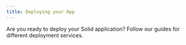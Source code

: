 ```yaml
---
title: Deploying your App
---
```


Are you ready to deploy your Solid application? Follow our guides for different deployment services.

<div class="flex flex-col md:grid md:grid-cols-3 md:grid-rows-3  gap-3">

<ImageLinks
	title="Cloudflare"
	href="/guides/deploying-your-app/cloudflare"
	logo="cloudflare"
/>

<ImageLinks
	title="Firebase"
	href="/guides/deploying-your-app/firebase"
	logo="firebase"
/>

<ImageLinks
	title="AWS with Flightcontrol"
	href="/guides/deploying-your-app/flightcontrol"
	logo="flightControl"
/>

<ImageLinks
	title="Netlify"
	href="/guides/deploying-your-app/netlify"
	logo="netlify"
/>

<ImageLinks
	title="Railway"
	href="/guides/deploying-your-app/railway"
	logo="railway"
/>

<ImageLinks
	title="Vercel"
	href="/guides/deploying-your-app/vercel"
	logo="vercel"
/>

</div>

